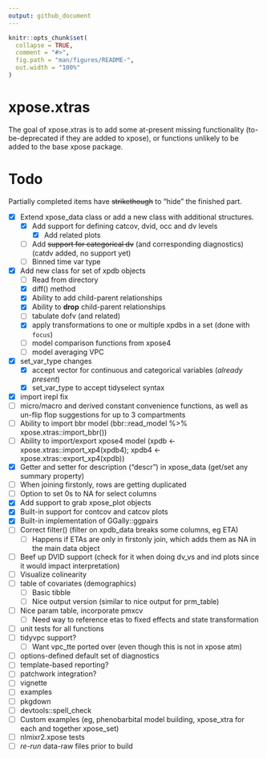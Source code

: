 ```yaml
---
output: github_document
---
```


<!-- README.md is generated from README.Rmd. Please edit that file -->

```r
knitr::opts_chunk$set(
  collapse = TRUE,
  comment = "#>",
  fig.path = "man/figures/README-",
  out.width = "100%"
)
```

# xpose.xtras

<!-- badges: start -->
<!-- badges: end -->

The goal of xpose.xtras is to add some at-present missing functionality (to-be-deprecated if they are added to xpose), or functions unlikely to be added to the base xpose package.

# Todo
Partially completed items have ~~strikethough~~ to "hide" the finished part.

- [x] Extend xpose_data class or add a new class with additional structures.
  - [x] Add support for defining catcov, dvid, occ and dv levels
    - [x] Add related plots
  - [ ] Add ~~support for categorical dv~~ (and corresponding diagnostics) (catdv added, no support yet)
  - [ ] Binned time var type
- [x] Add new class for set of xpdb objects
  - [ ] Read from directory
  - [x] diff() method
  - [x] Ability to add child-parent relationships
  - [x] Ability to **drop** child-parent relationships
  - [ ] tabulate dofv (and related)
  - [x] apply transformations to one or multiple xpdbs in a set (done with `focus`)
  - [ ] model comparison functions from xpose4
  - [ ] model averaging VPC
- [x] set_var_type changes
    - [x] accept vector for continuous and categorical variables (*already present*)
    - [x] set_var_type to accept tidyselect syntax
- [x] import irepl fix
- [ ] micro/macro and derived constant convenience functions, as well as un-flip flop suggestions for up to 3 compartments
- [ ] Ability to import bbr model (bbr::read_model %>% xpose.xtras::import_bbr())
- [ ] Ability to import/export xpose4 model (xpdb <- xpose.xtras::import_xp4(xpdb4); xpdb4 <- xpose.xtras::export_xp4(xpdb))
- [x] Getter and setter for description ("descr") in xpose_data (get/set any summary property)
- [ ] When joining firstonly, rows are getting duplicated
- [ ] Option to set 0s to NA for select columns
- [x] Add support to grab xpose_plot objects
- [x] Built-in support for contcov and catcov plots
- [x] Built-in implementation of GGally::ggpairs
- [ ] Correct filter() (filter on xpdb_data breaks some columns, eg ETA)
	- [ ] Happens if ETAs are only in firstonly join, which adds them as NA in the main data object
- [ ] Beef up DVID support (check for it when doing dv_vs and ind plots since it would impact interpretation)
- [ ] Visualize colinearity
- [ ] table of covariates (demographics)
  - [ ] Basic tibble
  - [ ] Nice output version (similar to nice output for prm_table)
- [ ] Nice param table, incorporate pmxcv
  - [ ] Need way to reference etas to fixed effects and state transformation
- [ ] unit tests for all functions
- [ ] tidyvpc support?
  - [ ] Want vpc_tte ported over (even though this is not in xpose atm)
- [ ] options-defined default set of diagnostics
- [ ] template-based reporting?
- [ ] patchwork integration?
- [ ] vignette
- [ ] examples
- [ ] pkgdown
- [ ] devtools::spell_check
- [ ] Custom examples (eg, phenobarbital model building, xpose_xtra for each and together xpose_set)
- [ ] nlmixr2.xpose tests
- [ ] *re-run* data-raw files prior to build
  
